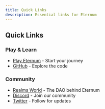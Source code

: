 ```yaml
---
title: Quick Links
description: Essential links for Eternum
---
```


## Quick Links

### Play & Learn
- [Play Eternum](https://alpha-eternum.realms.world/) - Start your journey
- [GitHub](https://github.com/BibliothecaDAO/eternum) - Explore the code

### Community
- [Realms World](https://realms.world/) - The DAO behind Eternum
- [Discord](https://discord.gg/RealmsEternum) - Join our community
- [Twitter](https://twitter.com/LootRealms) - Follow for updates